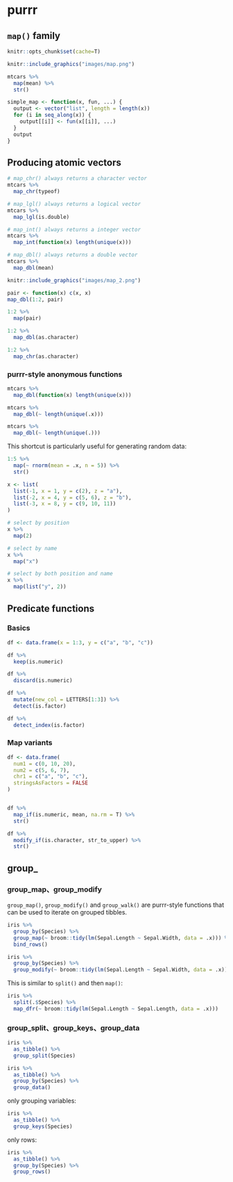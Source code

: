 

# purrr

## `map()` family  

```r
knitr::opts_chunk$set(cache=T)
```


```r
knitr::include_graphics("images/map.png")
```




```r
mtcars %>%
  map(mean) %>% 
  str()
```

```r
simple_map <- function(x, fun, ...) {
  output <- vector("list", length = length(x))
  for (i in seq_along(x)) {
    output[[i]] <- fun(x[[i]], ...)
  }
  output
}
```

## Producing atomic vectors 

```r
# map_chr() always returns a character vector
mtcars %>%
  map_chr(typeof)
```

```r
# map_lgl() always returns a logical vector
mtcars %>%
  map_lgl(is.double)
```


```r
# map_int() always returns a integer vector
mtcars %>%
  map_int(function(x) length(unique(x)))
```



```r
# map_dbl() always returns a double vector
mtcars %>%
  map_dbl(mean)
```



```r
knitr::include_graphics("images/map_2.png")
```


```r
pair <- function(x) c(x, x)
map_dbl(1:2, pair)
```


```r
1:2 %>%
  map(pair)
```


```r
1:2 %>% 
  map_dbl(as.character)
```
```r
1:2 %>% 
  map_chr(as.character)
```


### purrr-style anonymous functions  

```r
mtcars %>% 
  map_dbl(function(x) length(unique(x)))
```


```r
mtcars %>%
  map_dbl(~ length(unique(.x)))
```

```r
mtcars %>%
  map_dbl(~ length(unique(.)))
```


This shortcut is particularly useful for generating random data:  

```r
1:5 %>%
  map(~ rnorm(mean = .x, n = 5)) %>%
  str()
```


```r
x <- list(
  list(-1, x = 1, y = c(2), z = "a"),
  list(-2, x = 4, y = c(5, 6), z = "b"),
  list(-3, x = 8, y = c(9, 10, 11))
)

# select by position
x %>% 
  map(2)
```

```r
# select by name
x %>% 
  map("x")
```

```r
# select by both position and name
x %>%
  map(list("y", 2))
```




## Predicate functions 


### Basics  

```r
df <- data.frame(x = 1:3, y = c("a", "b", "c"))
```

```r
df %>% 
  keep(is.numeric)
```

```r
df %>% 
  discard(is.numeric)
```



```r
df %>% 
  mutate(new_col = LETTERS[1:3]) %>%
  detect(is.factor)
```

```r
df %>% 
  detect_index(is.factor)
```


### Map variants  


```r
df <- data.frame(
  num1 = c(0, 10, 20),
  num2 = c(5, 6, 7),
  chr1 = c("a", "b", "c"),
  stringsAsFactors = FALSE
)


df %>% 
  map_if(is.numeric, mean, na.rm = T) %>% 
  str()
```

```r
df %>% 
  modify_if(is.character, str_to_upper) %>% 
  str()
```

## group_

### group_map、group_modify

`group_map()`, `group_modify()` and `group_walk()` are purrr-style functions that can be used to iterate on grouped tibbles.


```r
iris %>% 
  group_by(Species) %>% 
  group_map(~ broom::tidy(lm(Sepal.Length ~ Sepal.Width, data = .x))) %>% 
  bind_rows()
```


```r
iris %>% 
  group_by(Species) %>% 
  group_modify(~ broom::tidy(lm(Sepal.Length ~ Sepal.Width, data = .x)))
```

This is similar to `split()` and then `map()`:  

```r
iris %>% 
  split(.$Species) %>% 
  map_dfr(~ broom::tidy(lm(Sepal.Length ~ Sepal.Length, data = .x)))
```


### group_split、group_keys、group_data

```r
iris %>% 
  as_tibble() %>%
  group_split(Species)
```




```r
iris %>% 
  as_tibble() %>%
  group_by(Species) %>%
  group_data()
```


only grouping variables:  

```r
iris %>% 
  as_tibble() %>%
  group_keys(Species)
```

only rows:  

```r
iris %>% 
  as_tibble() %>%
  group_by(Species) %>% 
  group_rows()
```
